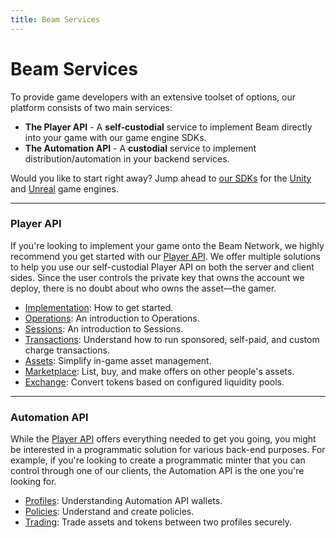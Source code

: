 ```yaml
---
title: Beam Services
---
```


# Beam Services

To provide game developers with an extensive toolset of options, our platform consists of two main services:

- **The Player API** - A **self-custodial** service to implement Beam directly into your game with our game engine SDKs.
- **The Automation API** - A **custodial** service to implement distribution/automation in your backend services.

Would you like to start right away? Jump ahead to [our SDKs](/sdk/implementation-player-api) for the [Unity](https://github.com/BuildOnBeam/beam-sdk-unity) and [Unreal](https://github.com/BuildOnBeam/beam-sdk-unreal) game engines.

---

### Player API

If you're looking to implement your game onto the Beam Network, we highly recommend you get started with our [Player API](/sdk/introduction-player-api). We offer multiple solutions to help you use our self-custodial Player API on both the server and client sides. Since the user controls the private key that owns the account we deploy, there is no doubt about who owns the asset—the gamer.

- [Implementation](/sdk/implementation-player-api): How to get started.
- [Operations](/sdk/operations/introduction): An introduction to Operations.
- [Sessions](/sdk/sessions/introduction): An introduction to Sessions.
- [Transactions](/sdk/transactions/introduction): Understand how to run sponsored, self-paid, and custom charge transactions.
- [Assets](/sdk/assets/introduction): Simplify in-game asset management.
- [Marketplace](/sdk/marketplace/introduction): List, buy, and make offers on other people's assets.
- [Exchange](/sdk/exchange/introduction): Convert tokens based on configured liquidity pools.

---

### Automation API

While the [Player API](/sdk/introduction-player-api) offers everything needed to get you going, you might be interested in a programmatic solution for various back-end purposes. For example, if you're looking to create a programmatic minter that you can control through one of our clients, the Automation API is the one you're looking for.

- [Profiles](/sdk/profiles/introduction): Understanding Automation API wallets.
- [Policies](/sdk/policies/introduction): Understand and create policies.
- [Trading](/sdk/trading/introduction): Trade assets and tokens between two profiles securely.
